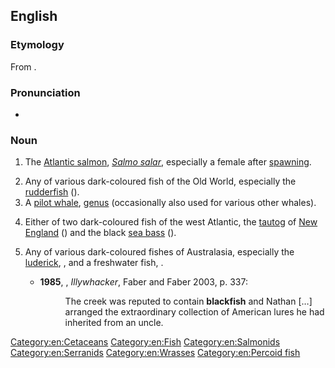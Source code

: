 ==English==
{{wikipedia}}

===Etymology===
From {{compound|black|fish|lang=en}}.

===Pronunciation===
* {{a|UK}} {{IPA|/ˈblakfɪʃ/|lang=en}}

===Noun===
{{en-noun|es|blackfish}}

# {{lb|en|chiefly|_|Scotland}} The [[Atlantic salmon]], ''[[Salmo salar]]'', especially a female after [[spawn]]ing. {{defdate|from 16th c.}}
# Any of various dark-coloured fish of the Old World, especially the [[rudderfish]] ({{taxlink|Centrolophus niger|species|noshow=1}}). {{defdate|from 17th c.}}
# A [[pilot whale]], [[genus]] {{taxlink|Globicephalus|genus|noshow=1}} (occasionally also used for various other whales). {{defdate|from 17th c.}}
# {{lb|en|North America}} Either of two dark-coloured fish of the west Atlantic, the [[tautog]] of [[New England]] ({{taxlink|Tautoga onitis|species|noshow=1}}) and the black [[sea bass]] ({{taxlink|Centropristis striata|species|noshow=1}}). {{defdate|from 18th c.}}
# {{lb|en|AU|NZ}} Any of various dark-coloured fishes of Australasia, especially the [[luderick]], {{taxlink|Girella tricuspidata|species|noshow=1}}, and a freshwater fish, {{taxlink|Gadopsis marmoratus|species|noshow=1}}. {{defdate|from 18th c.}}
#* '''1985''', {{w|Peter Carey}}, ''Illywhacker'', Faber and Faber 2003, p. 337:
#*: The creek was reputed to contain '''blackfish''' and Nathan […] arranged the extraordinary collection of American lures he had inherited from an uncle.

[[Category:en:Cetaceans]]
[[Category:en:Fish]]
[[Category:en:Salmonids]]
[[Category:en:Serranids]]
[[Category:en:Wrasses]]
[[Category:en:Percoid fish]]